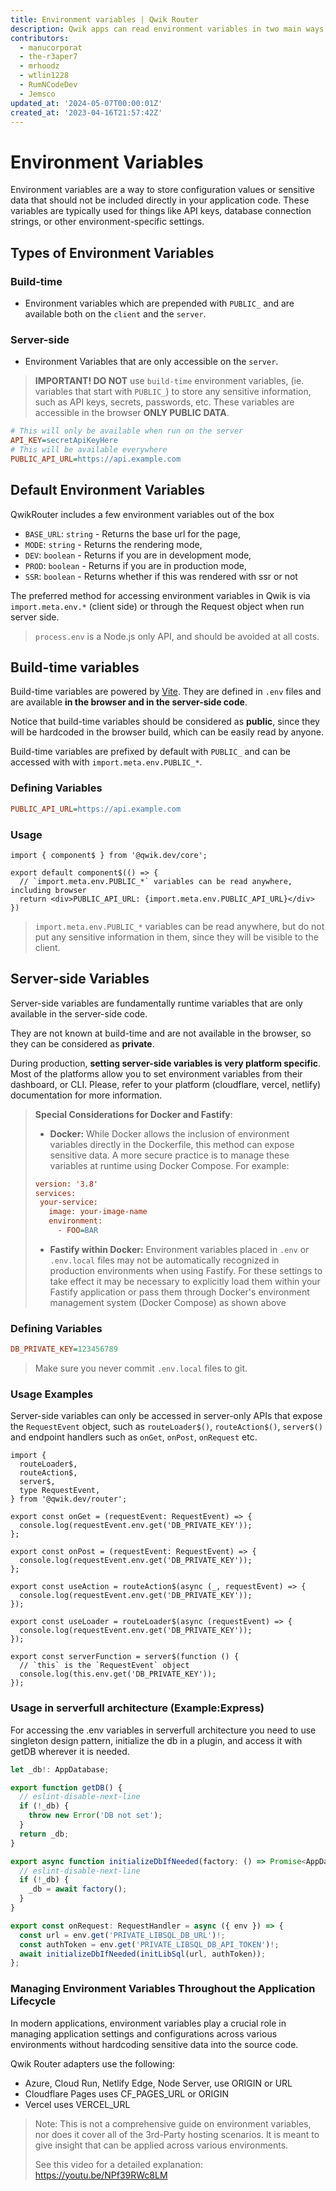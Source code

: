 ```yaml
---
title: Environment variables | Qwik Router
description: Qwik apps can read environment variables in two main ways build-time variables and server-side variables.
contributors:
  - manucorporat
  - the-r3aper7
  - mrhoodz
  - wtlin1228
  - RumNCodeDev
  - Jemsco
updated_at: '2024-05-07T00:00:01Z'
created_at: '2023-04-16T21:57:42Z'
---
```


# Environment Variables

Environment variables are a way to store configuration values or sensitive data that should not be included directly in your application code. These variables are typically used for things like API keys, database connection strings, or other environment-specific settings.

## Types of Environment Variables
### Build-time
  - Environment variables which are prepended with  `PUBLIC_` and are available both on the `client` and the `server`.
### Server-side
  - Environment Variables that are only accessible on the `server`.



> **IMPORTANT! DO NOT** use `build-time` environment variables, (ie. variables that start with `PUBLIC_`) to store any sensitive information, such as API keys, secrets, passwords, etc. These variables are accessible in the browser **ONLY PUBLIC DATA**.


```ini title=".env.local"
# This will only be available when run on the server
API_KEY=secretApiKeyHere
# This will be available everywhere
PUBLIC_API_URL=https://api.example.com
```


## Default Environment Variables
QwikRouter includes a few environment variables out of the box
 - `BASE_URL`: `string` -  Returns the base url for the page,
 - `MODE`: `string` -  Returns the rendering mode,
 - `DEV`: `boolean` -  Returns if you are in development mode,
 - `PROD`: `boolean` -  Returns if you are in production mode,
 - `SSR`: `boolean` -  Returns whether if this was rendered with ssr or not


The preferred method for accessing environment variables in Qwik is via `import.meta.env.*` (client side) or through the Request object when run server side.
> `process.env` is a Node.js only API, and should be avoided at all costs.

## Build-time variables

Build-time variables are powered by [Vite](https://vitejs.dev/guide/env-and-mode.html). They are defined in `.env` files and are available **in the browser and in the server-side code**.



Notice that build-time variables should be considered as **public**, since they will be hardcoded in the browser build, which can be easily read by anyone.

Build-time variables are prefixed by default with `PUBLIC_` and can be accessed with with `import.meta.env.PUBLIC_*`.

### Defining Variables

```ini title=".env.local" /PUBLIC_API_URL/#a
PUBLIC_API_URL=https://api.example.com
```

### Usage

```tsx {4} /PUBLIC_API_URL/#a title="src/routes/index.tsx"
import { component$ } from '@qwik.dev/core';

export default component$(() => {
  // `import.meta.env.PUBLIC_*` variables can be read anywhere, including browser
  return <div>PUBLIC_API_URL: {import.meta.env.PUBLIC_API_URL}</div>
})
```

> `import.meta.env.PUBLIC_*` variables can be read anywhere, but do not put any sensitive information in them, since they will be visible to the client.

## Server-side Variables

Server-side variables are fundamentally runtime variables that are only available in the server-side code.

They are not known at build-time and are not available in the browser, so they can be considered as **private**.

During production, **setting server-side variables is very platform specific**. Most of the platforms allow you to set environment variables from their dashboard, or CLI. Please, refer to your platform (cloudflare, vercel, netlify) documentation for more information.

> **Special Considerations for Docker and Fastify**:
> - **Docker:** While Docker allows the inclusion of environment variables directly in the Dockerfile, this method can expose sensitive data.  A more secure practice is to manage these variables at runtime using Docker Compose. For example:
> ```ini title="docker-compose.yml"
> version: '3.8'
> services:
>  your-service:
>    image: your-image-name
>    environment:
>      - FOO=BAR
> ```
>
> - **Fastify within Docker:** Environment variables placed in `.env` or `.env.local` files may not be automatically recognized in production environments when using Fastify.  For these settings to take effect it may be necessary to explicitly load them within your Fastify application or pass them through Docker's environment management system (Docker Compose) as shown above

### Defining Variables

```ini title=".env.local"
DB_PRIVATE_KEY=123456789
```

> Make sure you never commit `.env.local` files to git.


### Usage Examples

Server-side variables can only be accessed in server-only APIs that expose the `RequestEvent` object, such as `routeLoader$()`, `routeAction$()`, `server$()` and endpoint handlers such as `onGet`, `onPost`, `onRequest` etc.

```tsx /DB_PRIVATE_KEY/ title="src/routes/index.tsx"
import {
  routeLoader$,
  routeAction$,
  server$,
  type RequestEvent,
} from '@qwik.dev/router';

export const onGet = (requestEvent: RequestEvent) => {
  console.log(requestEvent.env.get('DB_PRIVATE_KEY'));
};

export const onPost = (requestEvent: RequestEvent) => {
  console.log(requestEvent.env.get('DB_PRIVATE_KEY'));
};

export const useAction = routeAction$(async (_, requestEvent) => {
  console.log(requestEvent.env.get('DB_PRIVATE_KEY'));
});

export const useLoader = routeLoader$(async (requestEvent) => {
  console.log(requestEvent.env.get('DB_PRIVATE_KEY'));
});

export const serverFunction = server$(function () {
  // `this` is the `RequestEvent` object
  console.log(this.env.get('DB_PRIVATE_KEY'));
});
```



### Usage in serverfull architecture (Example:Express)

For accessing the .env variables in serverfull architecture you need to use singleton design pattern, initialize the db in a plugin, and access it with getDB wherever it is needed.

```typescript title="src/util/db.ts"
let _db!: AppDatabase;

export function getDB() {
  // eslint-disable-next-line
  if (!_db) {
    throw new Error('DB not set');
  }
  return _db;
}

export async function initializeDbIfNeeded(factory: () => Promise<AppDatabase>) {
  // eslint-disable-next-line
  if (!_db) {
    _db = await factory();
  }
}
```

```typescript title="src/routes/plugin@db.ts"
export const onRequest: RequestHandler = async ({ env }) => {
  const url = env.get('PRIVATE_LIBSQL_DB_URL')!;
  const authToken = env.get('PRIVATE_LIBSQL_DB_API_TOKEN')!;
  await initializeDbIfNeeded(initLibSql(url, authToken));
};
```

### Managing Environment Variables Throughout the Application Lifecycle

In modern applications, environment variables play a crucial role in managing application settings and configurations across various environments without hardcoding sensitive data into the source code.

Qwik Router adapters use the following:
- Azure, Cloud Run, Netlify Edge, Node Server, use ORIGIN or URL
- Cloudflare Pages uses CF_PAGES_URL or ORIGIN
- Vercel uses VERCEL_URL

> Note:
> This is not a comprehensive guide on environment variables, nor does it cover all of the 3rd-Party hosting scenarios. It is meant to give insight that can be applied across various environments. 
> 
> See this video for a detailed explanation:
> https://youtu.be/NPf39RWc8LM
